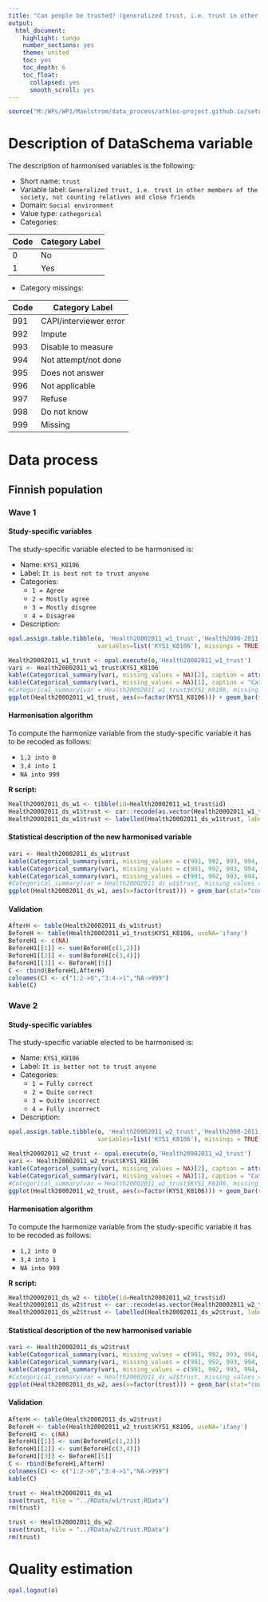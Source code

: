 ```yaml
---
title: "Can people be trusted? (generalized trust, i.e. trust in other members of the society, not counting relatives and close friends)"
output:
  html_document:
    highlight: tango
    number_sections: yes
    theme: united
    toc: yes
    toc_depth: 6
    toc_float:
      collapsed: yes
      smooth_scroll: yes
---
```


<!-- ########################################################## --> 

<!-- # Installation, loading packages -->
<!-- **R script:** -->

```r
source("M:/WPs/WP1/Maelstrom/data_process/athlos-project.github.io/setup_ania.r")
```

<!-- ########################################################## --> 



# Description of DataSchema variable

The description of harmonised variables is the following:

* Short name: `trust`
* Variable label: `Generalized trust, i.e. trust in other members of the society, not counting relatives and close friends`
* Domain: `Social environment`
* Value type: `cathegorical`
* Categories:

**Code** | **Category Label**
-------- | ------------------
0        | No
1        | Yes


* Category missings: 

**Code** | **Category Label**
----| ------------------
991 | CAPI/interviewer error
992 | Impute
993 | Disable to measure
994 | Not attempt/not done
995 | Does not answer
996 | Not applicable
997 | Refuse
998 | Do not know
999 | Missing

<!-- ########################################################## --> 

# Data process

## Finnish population
### Wave 1 

#### Study-specific variables

The study-specific variable elected to be harmonised is:

* Name: `KYS1_K8106`
* Label: `It is best not to trust anyone`
* Categories: 
    + `1 = Agree`
    + `2 = Mostly agree`
    + `3 = Mostly disgree`
    + `4 = Disagree`
    
    
* Description: 
```r
opal.assign.table.tibble(o, 'Health20002011_w1_trust','Health2000-2011.t00_athlos_2017_02_23',
                         variables=list('KYS1_K8106'), missings = TRUE)
```

```r
Health20002011_w1_trust <- opal.execute(o,'Health20002011_w1_trust')
vari <- Health20002011_w1_trust$KYS1_K8106
kable(Categorical_summary(vari, missing_values = NA)[2], caption = attributes(vari)$`spss::shortName`)
kable(Categorical_summary(vari, missing_values = NA)[1], caption = "Category")
#Categorical_summary(var = Health20002011_w1_trust$KYS1_K8106, missing_values = NA)
ggplot(Health20002011_w1_trust, aes(x=factor(KYS1_K8106))) + geom_bar(stat="count", width=0.4, fill="steelblue") + xlab("It is better not to trust anyone") + ylab("Frequency")
```

#### Harmonisation algorithm
To compute the harmonize variable from the study-specific variable it has to be recoded as follows:

* `1,2 into 0`
* `3,4 into 1`
* `NA into 999`

**R script:**

```r
Health20002011_ds_w1 <- tibble(id=Health20002011_w1_trust$id)
Health20002011_ds_w1$trust <- car::recode(as.vector(Health20002011_w1_trust$KYS1_K8106), "1:2='0'; 3:4='1'; NA='999'")
Health20002011_ds_w1$trust <- labelled(Health20002011_ds_w1$trust, labels = c("No"=0, "Yes"=1, "Missing"=999, "Do not know"=998, "Refuse"=997, "Not attempt not done"=996, "Does not answer"=995,  "Not applicable"=994, "Disable to measure"=993, "Impute"=992, "CAPI interviewer error"=991))
```

#### Statistical description of the new harmonised variable
```r
vari <- Health20002011_ds_w1$trust
kable(Categorical_summary(vari, missing_values = c(991, 992, 993, 994, 995, 996, 997, 998, 999))[3]) 
kable(Categorical_summary(vari, missing_values = c(991, 992, 993, 994, 995, 996, 997, 998, 999))[1], caption = "Category")
kable(Categorical_summary(vari, missing_values = c(991, 992, 993, 994, 995, 996, 997, 998, 999))[2], caption = "Type of missing")
#Categorical_summary(var = Health20002011_ds_w1$trust, missing_values = c(991, 992, 993, 994, 995, 996, 997, 998, 999))
ggplot(Health20002011_ds_w1, aes(x=factor(trust))) + geom_bar(stat="count", width=0.4, fill="steelblue") + xlab("Generalized trust") + ylab("Frequency")
```

#### Validation
```r
AfterH <- table(Health20002011_ds_w1$trust)
BeforeH <- table(Health20002011_w1_trust$KYS1_K8106, useNA='ifany')
BeforeH1 <- c(NA)
BeforeH1[[1]] <- sum(BeforeH[c(1,2)])
BeforeH1[[2]] <- sum(BeforeH[c(3,4)])
BeforeH1[[3]] <- BeforeH[[5]]
C <- rbind(BeforeH1,AfterH)
colnames(C) <- c("1:2->0","3:4->1","NA->999")
kable(C)
```

 
 


### Wave 2

#### Study-specific variables

The study-specific variable elected to be harmonised is:

* Name: `KYS1_K8106`
* Label: `It is better not to trust anyone`
* Categories:
    + `1 = Fully correct`
    + `2 = Quite correct`
    + `3 = Quite incorrect`
    + `4 = Fully incorrect`
    
* Description: 
```r
opal.assign.table.tibble(o, 'Health20002011_w2_trust','Health2000-2011.t11_athlos_2017_02_27',
                         variables=list('KYS1_K8106'), missings = TRUE)
```

```r
Health20002011_w2_trust <- opal.execute(o,'Health20002011_w2_trust')
vari <- Health20002011_w2_trust$KYS1_K8106
kable(Categorical_summary(vari, missing_values = NA)[2], caption = attributes(vari)$`spss::shortName`)
kable(Categorical_summary(vari, missing_values = NA)[1], caption = "Category")
#Categorical_summary(var = Health20002011_w2_trust$KYS1_K8106, missing_values = NA)
ggplot(Health20002011_w2_trust, aes(x=factor(KYS1_K8106))) + geom_bar(stat="count", width=0.4, fill="steelblue") + xlab("It is better not to trust anyone") + ylab("Frequency")
```

#### Harmonisation algorithm
To compute the harmonize variable from the study-specific variable it has to be recoded as follows:

* `1,2 into 0`
* `3,4 into 1`
* `NA into 999`

**R script:**

```r
Health20002011_ds_w2 <- tibble(id=Health20002011_w2_trust$id)
Health20002011_ds_w2$trust <- car::recode(as.vector(Health20002011_w2_trust$KYS1_K8106), "1:2='0'; 3:4='1'; NA='999'")
Health20002011_ds_w2$trust <- labelled(Health20002011_ds_w2$trust, labels = c("No"=0, "Yes"=1, "Missing"=999, "Do not know"=998, "Refuse"=997, "Not attempt not done"=996, "Does not answer"=995,  "Not applicable"=994, "Disable to measure"=993, "Impute"=992, "CAPI interviewer error"=991))
```

#### Statistical description of the new harmonised variable
```r
vari <- Health20002011_ds_w2$trust
kable(Categorical_summary(vari, missing_values = c(991, 992, 993, 994, 995, 996, 997, 998, 999))[3]) 
kable(Categorical_summary(vari, missing_values = c(991, 992, 993, 994, 995, 996, 997, 998, 999))[1], caption = "Category")
kable(Categorical_summary(vari, missing_values = c(991, 992, 993, 994, 995, 996, 997, 998, 999))[2], caption = "Type of missing")
#Categorical_summary(var = Health20002011_ds_w2$trust, missing_values = c(991, 992, 993, 994, 995, 996, 997, 998, 999))
ggplot(Health20002011_ds_w2, aes(x=factor(trust))) + geom_bar(stat="count", width=0.4, fill="steelblue") + xlab("Generalized trust") + ylab("Frequency")
```

#### Validation
```r
AfterH <- table(Health20002011_ds_w2$trust)
BeforeH <- table(Health20002011_w2_trust$KYS1_K8106, useNA='ifany')
BeforeH1 <- c(NA)
BeforeH1[[1]] <- sum(BeforeH[c(1,2)])
BeforeH1[[2]] <- sum(BeforeH[c(3,4)])
BeforeH1[[3]] <- BeforeH[[5]]
C <- rbind(BeforeH1,AfterH)
colnames(C) <- c("1:2->0","3:4->1","NA->999")
kable(C)
```

```r

trust <- Health20002011_ds_w1
save(trust, file = "../RData/w1/trust.RData")
rm(trust)

trust <- Health20002011_ds_w2
save(trust, file = "../RData/w2/trust.RData")
rm(trust)


```

# Quality estimation
```r
opal.logout(o)
```
 
 